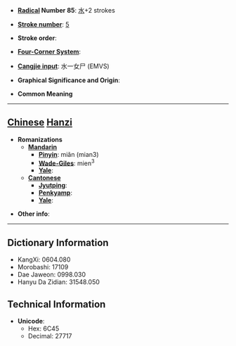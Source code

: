 * '''[[Wiktionary:Chinese radical index| Radical]] Number 85''': [[Wiktionary:Chinese radical index 水|水]]+2 strokes

* '''[[Wiktionary:Chinese total strokes index|Stroke number]]''': [[Wiktionary:Chinese total strokes index 5|5]]

* '''Stroke order''': 

* '''[[Wiktionary:Chinese four corner index|Four-Corner System]]''': 

* '''[[Wiktionary:Chinese Cangjie index|Cangjie input]]''': 水一女尸 (EMVS)

* '''Graphical Significance and Origin''': 

* '''Common Meaning'''

----

== [[Chinese]] [[Hanzi]] ==

* '''Romanizations'''
** '''[[Mandarin]]'''
*** '''[[Pinyin]]''': miǎn (mian3)
*** '''[[Wade-Giles]]''': mien<sup>3</sup>
*** '''[[Yale]]''': 
** '''[[Cantonese]]'''
*** '''[[Jyutping]]''':
*** '''[[Penkyamp]]''': 
*** '''[[Yale]]''': 

* '''Other info''': 

----

== Dictionary Information ==

* KangXi: 0604.080
* Morobashi: 17109
* Dae Jaweon: 0998.030
* Hanyu Da Zidian: 31548.050

== Technical Information ==

* '''Unicode''':
** Hex: 6C45
** Decimal: 27717